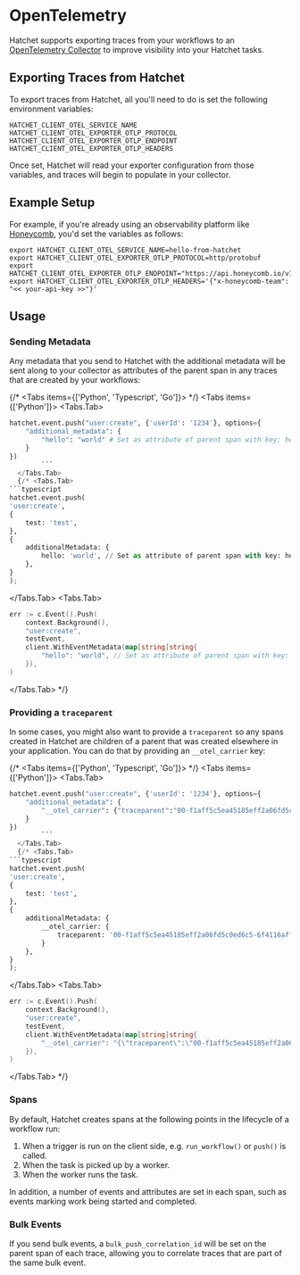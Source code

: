
# OpenTelemetry

Hatchet supports exporting traces from your workflows to an [OpenTelemetry Collector](https://opentelemetry.io/docs/collector/) to improve visibility into your Hatchet tasks.

## Exporting Traces from Hatchet

To export traces from Hatchet, all you'll need to do is set the following environment variables:

```
HATCHET_CLIENT_OTEL_SERVICE_NAME
HATCHET_CLIENT_OTEL_EXPORTER_OTLP_PROTOCOL
HATCHET_CLIENT_OTEL_EXPORTER_OTLP_ENDPOINT
HATCHET_CLIENT_OTEL_EXPORTER_OTLP_HEADERS
```

Once set, Hatchet will read your exporter configuration from those variables, and traces will begin to populate in your collector.

## Example Setup

For example, if you're already using an observability platform like [Honeycomb](https://www.honeycomb.io/), you'd set the variables as follows:

```
export HATCHET_CLIENT_OTEL_SERVICE_NAME=hello-from-hatchet
export HATCHET_CLIENT_OTEL_EXPORTER_OTLP_PROTOCOL=http/protobuf
export HATCHET_CLIENT_OTEL_EXPORTER_OTLP_ENDPOINT="https://api.honeycomb.io/v1/traces"
export HATCHET_CLIENT_OTEL_EXPORTER_OTLP_HEADERS='{"x-honeycomb-team": "<< your-api-key >>"}'
```

## Usage

### Sending Metadata

Any metadata that you send to Hatchet with the additional metadata will be sent along to your collector as attributes of the parent span in any traces that are created by your workflows:

{/* <Tabs items={['Python', 'Typescript', 'Go']}> */}
<Tabs items={['Python']}>
  <Tabs.Tab>
```python
hatchet.event.push("user:create", {'userId': '1234'}, options={
    "additional_metadata": {
        "hello": "world" # Set as attribute of parent span with key: hello, value: world
    }
})
        ```
  </Tabs.Tab>
  {/* <Tabs.Tab>
```typescript
hatchet.event.push(
'user:create',
{
    test: 'test',
},
{
    additionalMetadata: {
        hello: 'world', // Set as attribute of parent span with key: hello, value: world
    },
}
);
```
  </Tabs.Tab>
  <Tabs.Tab>
```go
err := c.Event().Push(
    context.Background(),
    "user:create",
    testEvent,
    client.WithEventMetadata(map[string]string{
        "hello": "world", // Set as attribute of parent span with key: hello, value: world
    }),
)
```
  </Tabs.Tab> */}
</Tabs>

### Providing a `traceparent`

In some cases, you might also want to provide a `traceparent` so any spans created in Hatchet are children of a parent that was created elsewhere in your application. You can do that by providing an `__otel_carrier` key:

{/* <Tabs items={['Python', 'Typescript', 'Go']}> */}
<Tabs items={['Python']}>
  <Tabs.Tab>
```python
hatchet.event.push("user:create", {'userId': '1234'}, options={
    "additional_metadata": {
        "__otel_carrier": {"traceparent":"00-f1aff5c5ea45185eff2a06fd5c0ed6c5-6f4116aff54d54d1-01"} ## example traceparent
    }
})
        ```
  </Tabs.Tab>
  {/* <Tabs.Tab>
```typescript
hatchet.event.push(
'user:create',
{
    test: 'test',
},
{
    additionalMetadata: {
        __otel_carrier: {
            traceparent: '00-f1aff5c5ea45185eff2a06fd5c0ed6c5-6f4116aff54d54d1-01', // example traceparent
        }
    },
}
);
```
  </Tabs.Tab>
  <Tabs.Tab>
```go
err := c.Event().Push(
    context.Background(),
    "user:create",
    testEvent,
    client.WithEventMetadata(map[string]string{
        "__otel_carrier": "{\"traceparent\":\"00-f1aff5c5ea45185eff2a06fd5c0ed6c5-6f4116aff54d54d1-01\"}", // example traceparent
    }),
)
```
  </Tabs.Tab> */}
</Tabs>

### Spans

By default, Hatchet creates spans at the following points in the lifecycle of a workflow run:

1. When a trigger is run on the client side, e.g. `run_workflow()` or `push()` is called.
2. When the task is picked up by a worker.
3. When the worker runs the task.

In addition, a number of events and attributes are set in each span, such as events marking work being started and completed.

### Bulk Events

If you send bulk events, a `bulk_push_correlation_id` will be set on the parent span of each trace, allowing you to correlate traces that are part of the same bulk event.